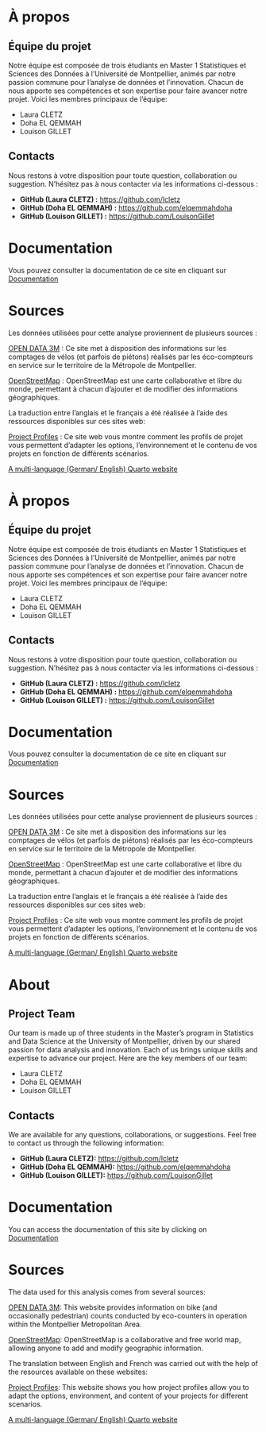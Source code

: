 ::: {.content-visible when-profile="fr0"}

# À propos

## Équipe du projet

Notre équipe est composée de trois étudiants en Master 1 Statistiques et Sciences des Données à l'Université de Montpellier, animés par notre passion commune pour l’analyse de données et l’innovation. Chacun de nous apporte ses compétences et son expertise pour faire avancer notre projet. Voici les membres principaux de l’équipe:

- Laura CLETZ
- Doha EL QEMMAH
- Louison GILLET

## Contacts 

Nous restons à votre disposition pour toute question, collaboration ou suggestion. N'hésitez pas à nous contacter via les informations ci-dessous :

- **GitHub (Laura CLETZ) :** [https://github.com/lcletz](https://github.com/lcletz)
- **GitHub (Doha EL QEMMAH) :** [https://github.com/elqemmahdoha](https://github.com/elqemmahdoha)
- **GitHub (Louison GILLET) :** [https://github.com/LouisonGillet](https://github.com/LouisonGillet)

# Documentation

Vous pouvez consulter la documentation de ce site en cliquant sur [Documentation](../docs2/build/html/index.html)

# Sources

Les données utilisées pour cette analyse proviennent de plusieurs sources :

[OPEN DATA 3M](https://data.montpellier3m.fr/dataset/comptages-velo-et-pieton-issus-des-compteurs-de-velo) : Ce site met à disposition des informations sur les comptages de vélos (et parfois de piétons) réalisés par les éco-compteurs en service sur le territoire de la Métropole de Montpellier.

[OpenStreetMap](https://www.openstreetmap.org/#map=6/46.45/2.21) : OpenStreetMap est une carte collaborative et libre du monde, permettant à chacun d’ajouter et de modifier des informations géographiques.

La traduction entre l'anglais et le français a été réalisée à l'aide des ressources disponibles sur ces sites web:

[Project Profiles](https://quarto.org/docs/projects/profiles.html) : Ce site web vous montre comment les profils de projet vous permettent d'adapter les options, l'environnement et le contenu de vos projets en fonction de différents scénarios.

[A multi-language (German/ English) Quarto website](https://quarto-dev.marioangst.com/en/blog/posts/multi-language-quarto/)

:::

::: {.content-visible when-profile="fr"}

# À propos

## Équipe du projet

Notre équipe est composée de trois étudiants en Master 1 Statistiques et Sciences des Données à l'Université de Montpellier, animés par notre passion commune pour l’analyse de données et l’innovation. Chacun de nous apporte ses compétences et son expertise pour faire avancer notre projet. Voici les membres principaux de l’équipe:

- Laura CLETZ
- Doha EL QEMMAH
- Louison GILLET

## Contacts 

Nous restons à votre disposition pour toute question, collaboration ou suggestion. N'hésitez pas à nous contacter via les informations ci-dessous :

- **GitHub (Laura CLETZ) :** [https://github.com/lcletz](https://github.com/lcletz)
- **GitHub (Doha EL QEMMAH) :** [https://github.com/elqemmahdoha](https://github.com/elqemmahdoha)
- **GitHub (Louison GILLET) :** [https://github.com/LouisonGillet](https://github.com/LouisonGillet)

# Documentation

Vous pouvez consulter la documentation de ce site en cliquant sur [Documentation](../docs2/build/html/index.html)

# Sources

Les données utilisées pour cette analyse proviennent de plusieurs sources :

[OPEN DATA 3M](https://data.montpellier3m.fr/dataset/comptages-velo-et-pieton-issus-des-compteurs-de-velo) : Ce site met à disposition des informations sur les comptages de vélos (et parfois de piétons) réalisés par les éco-compteurs en service sur le territoire de la Métropole de Montpellier.

[OpenStreetMap](https://www.openstreetmap.org/#map=6/46.45/2.21) : OpenStreetMap est une carte collaborative et libre du monde, permettant à chacun d’ajouter et de modifier des informations géographiques.

La traduction entre l'anglais et le français a été réalisée à l'aide des ressources disponibles sur  ces sites web: 

[Project Profiles](https://quarto.org/docs/projects/profiles.html) : Ce site web vous montre comment les profils de projet vous permettent d'adapter les options, l'environnement et le contenu de vos projets en fonction de différents scénarios.

[A multi-language (German/ English) Quarto website](https://quarto-dev.marioangst.com/en/blog/posts/multi-language-quarto/)

:::

::: {.content-visible when-profile="en"}

# About

## Project Team

Our team is made up of three students in the Master’s program in Statistics and Data Science at the University of Montpellier, driven by our shared passion for data analysis and innovation. Each of us brings unique skills and expertise to advance our project. Here are the key members of our team:

- Laura CLETZ
- Doha EL QEMMAH
- Louison GILLET

## Contacts 

We are available for any questions, collaborations, or suggestions. Feel free to contact us through the following information:

- **GitHub (Laura CLETZ):** [https://github.com/lcletz](https://github.com/lcletz)
- **GitHub (Doha EL QEMMAH):** [https://github.com/elqemmahdoha](https://github.com/elqemmahdoha)
- **GitHub (Louison GILLET):** [https://github.com/LouisonGillet](https://github.com/LouisonGillet)

# Documentation

You can access the documentation of this site by clicking on [Documentation](../docs2/build/html/index.html)

# Sources

The data used for this analysis comes from several sources:

[OPEN DATA 3M](https://data.montpellier3m.fr/dataset/comptages-velo-et-pieton-issus-des-compteurs-de-velo): This website provides information on bike (and occasionally pedestrian) counts conducted by eco-counters in operation within the Montpellier Metropolitan Area.

[OpenStreetMap](https://www.openstreetmap.org/#map=6/46.45/2.21): OpenStreetMap is a collaborative and free world map, allowing anyone to add and modify geographic information.

The translation between English and French was carried out with the help of the resources available on these websites: 

[Project Profiles](https://quarto.org/docs/projects/profiles.html): This website shows you how project profiles allow you to adapt the options, environment, and content of your projects for different scenarios.

[A multi-language (German/ English) Quarto website](https://quarto-dev.marioangst.com/en/blog/posts/multi-language-quarto/)

:::